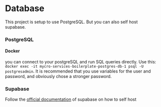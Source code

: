 # Database

This project is setup to use PostgreSQL. But you can also self host supabase.

### PostgreSQL

#### Docker

you can connect to your postgreSQL and run SQL queries directly. Use this: `docker exec -it mycro-services-boilerplate-postgres-db-1 psql -U postgresadmin`. It is recommended that you use variables for the user and password, and obviously chose a stronger password.

### Supabase

Follow the [official documentation](https://supabase.com/docs/guides/self-hosting/docker#before-you-begin) of supabase on how to self host
